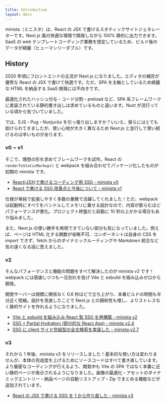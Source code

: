 ```yaml
---
title: Introduction
layout: docs
---
```



minista（ミニスタ）は、React の JSX で書けるスタティックサイトジェネレーターです。Next.js 風の快適な環境で開発しながら 100% 静的に出力できます。SaaS の web テンプレートコーディング業務を想定しているため、ビルド後のデータが綺麗（ヒューマンリーダブル）です。

## History

2020 年頃にフロントエンドの主流が Next.js になりました。エディタの補完が優秀な React の JSX で書けて快適です。ただ、SPA を主軸としているため綺麗な HTML を納品する SaaS 開発には不向きです。

最適化されたハッシュ付与・コード分割・preload など、SPA 系フレームワークに実装されている静的書き出しは求めているものと違います。Nuxt が流行っている頃から気づいていました。

では、EJS・Pug・Nunjucks を引っ張り出しますか？いいえ、彼らにはとても助けられてきましたが、使い心地が大きく異なるため Next.js と並行して使い続けるのは辛いものがあります。

### v0 ~ v1

そこで、理想の形を求めてフレームワークを試作。React の `renderToStaticMarkup()` と webpack を組み合わせてパッケージ化したものが初期の minista です。

- [React(JSX)で書けるコーディング用 SSG - minista v0](https://zenn.dev/qrac/articles/7537521afcd1bf)
- [React で書ける SSG 改善点と今後について - minista v1](https://zenn.dev/qrac/articles/a24de970148c7e)

<BlockLogoStage version={1} />

仕様が単純で拡張しやすく多数の業務で活躍してくれました！ただ、webpack は起動時にすべてをバンドルしてメモリに乗せる設計なので、内容が膨らむほどパフォーマンスが悪化。プロジェクト終盤だと起動に 10 秒以上かかる場合もあり悩みました。

また、Next.js の使い勝手を再現できていない部分も気になっていました。例えば、ページは HTML 化する関数が省略不可、コンポーネントは自身の CSS を import できず、fetch からのダイナミックルーティングや Markdown 統合など気の遠くなる話に思えました。

### v2

そんなパフォーマンスと機能の問題をすべて解決したのが minista v2 です！webpack には感謝しつつも一旦別れを告げ Vite と esbuild を組み込みゼロから開発。

<BlockPerformance />

開発サーバーは規模に関係なく 0.6 秒ほどで立ち上がり、本番ビルドの時間も半分近く短縮。設計を見直したことで Next.js との親和性も増し、よりストレスなく静的サイトを作れるようになりました。

- [Vite と esbuild を組み込み React 製 SSG を再構築 - minista v2](https://zenn.dev/qrac/articles/fbbbe7ccc3bdb1)
- [SSG + Partial Hydration (部分的な React App) - minista v2.4](https://zenn.dev/qrac/articles/b9c65c1c0be901)
- [SSG に client サイド完結型の全文検索を実装した - minista v2.7](https://zenn.dev/qrac/articles/653f7512b707ff)

### v3

<BlockLogoStage version={3} />

それから 1 年後、minista v3 をリリースしました！基本的な使い方は変わりませんが、本体の完成度を上げるためにソースコードはすべて書き直しています。より厳密なコーディングが行えるよう、開発中も Vite の SPA ではなく本番に近い静的ページが表示されるようになりました。画像の最適化・アセットのダイナミックエントリー・納品ページの自動リストアップ・Zip でまとめる機能などが追加されています。

- [React の JSX で書ける SSG を 1 から作り直した - minista v3](https://zenn.dev/qrac/articles/980efced76634f)
